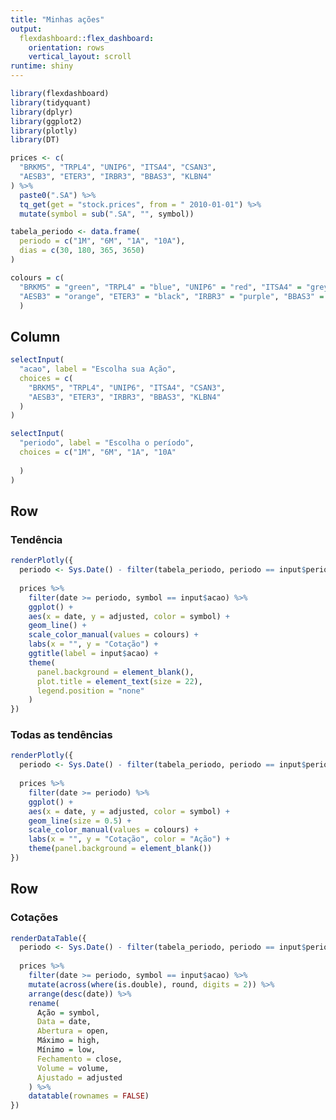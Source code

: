 ```yaml
---
title: "Minhas ações"
output: 
  flexdashboard::flex_dashboard:
    orientation: rows
    vertical_layout: scroll
runtime: shiny
---
```


```r
library(flexdashboard)
library(tidyquant)
library(dplyr)
library(ggplot2)
library(plotly)
library(DT)

prices <- c(
  "BRKM5", "TRPL4", "UNIP6", "ITSA4", "CSAN3",
  "AESB3", "ETER3", "IRBR3", "BBAS3", "KLBN4"
) %>%
  paste0(".SA") %>%
  tq_get(get = "stock.prices", from = " 2010-01-01") %>%
  mutate(symbol = sub(".SA", "", symbol))

tabela_periodo <- data.frame(
  periodo = c("1M", "6M", "1A", "10A"),
  dias = c(30, 180, 365, 3650)
)

colours = c(
  "BRKM5" = "green", "TRPL4" = "blue", "UNIP6" = "red", "ITSA4" = "grey", "CSAN3" = "pink",
  "AESB3" = "orange", "ETER3" = "black", "IRBR3" = "purple", "BBAS3" = "cyan", "KLBN4" = "yellow"
  )

```

Column {.sidebar}
-----------------------------------------------------------------------

```r
selectInput(
  "acao", label = "Escolha sua Ação",
  choices = c(
    "BRKM5", "TRPL4", "UNIP6", "ITSA4", "CSAN3",
    "AESB3", "ETER3", "IRBR3", "BBAS3", "KLBN4"
  )
)

selectInput(
  "periodo", label = "Escolha o período",
  choices = c("1M", "6M", "1A", "10A"
    
  )
)
```


Row {data-width=500}
-----------------------------------------------------------------------

### Tendência

```r
renderPlotly({
  periodo <- Sys.Date() - filter(tabela_periodo, periodo == input$periodo)$dias
  
  prices %>%
    filter(date >= periodo, symbol == input$acao) %>%
    ggplot() +
    aes(x = date, y = adjusted, color = symbol) +
    geom_line() +
    scale_color_manual(values = colours) +
    labs(x = "", y = "Cotação") +
    ggtitle(label = input$acao) +
    theme(
      panel.background = element_blank(),
      plot.title = element_text(size = 22),
      legend.position = "none"
    )
})
```

### Todas as tendências

```r
renderPlotly({
  periodo <- Sys.Date() - filter(tabela_periodo, periodo == input$periodo)$dias
  
  prices %>%
    filter(date >= periodo) %>%
    ggplot() +
    aes(x = date, y = adjusted, color = symbol) +
    geom_line(size = 0.5) +
    scale_color_manual(values = colours) +
    labs(x = "", y = "Cotação", color = "Ação") +
    theme(panel.background = element_blank())
})
```

Row {data-width=500}
-----------------------------------------------------------------------

### Cotações

```r
renderDataTable({
  periodo <- Sys.Date() - filter(tabela_periodo, periodo == input$periodo)$dias
  
  prices %>%
    filter(date >= periodo, symbol == input$acao) %>%
    mutate(across(where(is.double), round, digits = 2)) %>%
    arrange(desc(date)) %>%
    rename(
      Ação = symbol,
      Data = date,
      Abertura = open,
      Máximo = high,
      Mínimo = low,
      Fechamento = close,
      Volume = volume,
      Ajustado = adjusted
    ) %>%
    datatable(rownames = FALSE)
})
```

